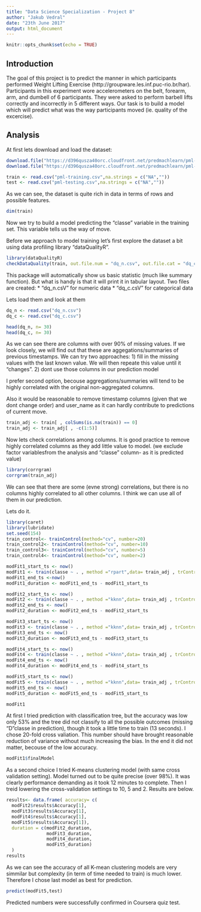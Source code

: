 ---
title: "Data Science Specialization - Project 8"
author: "Jakub Vedral"
date: "23th June 2017"
output: html_document
---

```{r setup, include=FALSE}
knitr::opts_chunk$set(echo = TRUE)
```

## Introduction

The goal of this project is to predict the manner in which participants performed Weight Lifting Exercise (http://groupware.les.inf.puc-rio.br/har). Participants in this experiment wore accelerometers on the belt, forearm, arm, and dumbell of 6 participants. They were asked to perform barbell lifts correctly and incorrectly in 5 different ways. Our task is to build a model which will predict what was the way participants moved (ie. quality of the excercise).

## Analysis


At first lets download and load the dataset:
```{r}
download.file("https://d396qusza40orc.cloudfront.net/predmachlearn/pml-training.csv", destfile = "pml-training.csv")
download.file("https://d396qusza40orc.cloudfront.net/predmachlearn/pml-testing.csv", destfile = "pml-testing.csv")

train <- read.csv("pml-training.csv",na.strings = c("NA",""))
test <- read.csv("pml-testing.csv",na.strings = c("NA",""))
```

As we can see, the dataset is quite rich in data in terms of rows and possible features.

```{r}
dim(train)
```

Now we try to build a model predicting the "classe" variable in the training set. This variable tells us the way of move.

Before we approach to model training let's first explore the dataset a bit using data profiling library "dataQualityR".
```{r}

library(dataQualityR)
checkDataQuality(train, out.file.num = "dq_n.csv", out.file.cat = "dq_c.csv")
```
This package will automatically show us basic statistic (much like summary function). But what is handy is that it will print it in tabular layout. Two files are created:
* "dq_n.csV" for numeric data 
* "dq_c.csV" for categorical data 

Lets load them and look at them 

```{r}
dq_n <- read.csv("dq_n.csv")
dq_c <- read.csv("dq_c.csv")

head(dq_n, n= 30)
head(dq_c, n= 30)
```
As we can see there are columns with over 90% of missing values. If we look closely, we will find out that these are aggegations/summaries of previous timestamps. We can try two approaches:
1) fill in the missing values with the last known value. We will then repeate this value until it "changes".
2) dont use those columns in our prediction model

I prefer second option, becouse aggregations/summaries will tend to be highly correlated with the original non-aggregated columns.

Also it would be reasonable to remove timestamp columns (given that we dont change order) and user_name as it can hardly contribute to predictions of current move.

```{r}
train_adj <- train[ , colSums(is.na(train)) == 0]
train_adj <- train_adj[ , -c(1:5)]
```

Now lets check correlations among columns. It is good practice to remove highly correlated columns as they add little value to model.
(we exclude factor variablesfrom the analysis and "classe" column- as it is predicted value)

```{r}
library(corrgram)
corrgram(train_adj)
```

We can see that there are some (evne strong) correlations, but there is no columns highly correlated to all other columns. I think we can use all of them in our prediction.


Lets do it.

```{r}
library(caret)
library(lubridate)
set.seed(154)
train_control<- trainControl(method="cv", number=20)
train_control2<- trainControl(method="cv", number=10)
train_control3<- trainControl(method="cv", number=5)
train_control4<- trainControl(method="cv", number=2)

modFit1_start_ts <- now()
modFit1 <- train(classe ~ . , method ="rpart",data= train_adj , trControl=train_control)
modFit1_end_ts <-now()
modFit1_duration <- modFit1_end_ts - modFit1_start_ts

modFit2_start_ts <- now()
modFit2 <- train(classe ~ . , method ="kknn",data= train_adj , trControl=train_control, k = 5)
modFit2_end_ts <- now()
modFit2_duration <- modFit2_end_ts - modFit2_start_ts

modFit3_start_ts <- now()
modFit3 <- train(classe ~ . , method ="kknn",data= train_adj , trControl=train_control2, k = 5)
modFit3_end_ts <- now()
modFit3_duration <- modFit3_end_ts - modFit3_start_ts

modFit4_start_ts <- now()
modFit4 <- train(classe ~ . , method ="kknn",data= train_adj , trControl=train_control3, k = 5)
modFit4_end_ts <- now()
modFit4_duration <- modFit4_end_ts - modFit4_start_ts

modFit5_start_ts <- now()
modFit5 <- train(classe ~ . , method ="kknn",data= train_adj , trControl=train_control4 , k = 5)
modFit5_end_ts <- now()
modFit5_duration <- modFit5_end_ts - modFit5_start_ts

modFit1

```

At first I tried prediction with classification tree, but the accuracy was low only 53% and the tree did not classify to all the possible outcomes (missing "D"classe in prediction), though it took a little time to train (13 seconds). I chose 20-fold cross valiation. This number should have brought reasonable reduction of variance without much increasing the bias. In the end it did not matter, becouse of the low accuracy.

```{r}
modFit1$finalModel
```

As a second choice I tried K-means clustering model (with same cross validation setting).
Model turned out to be quite precise (over 98%). It was clearly performance demanding as it took 12 minutes to complete. Then I treid lowering the cross-validation settings to 10, 5 and 2. Results are below.

```{r}
results<- data.frame( accuracy= c(
  modFit2$results$Accuracy[1],
  modFit3$results$Accuracy[1],
  modFit4$results$Accuracy[1],
  modFit5$results$Accuracy[1]),
  duration = c(modFit2_duration,
               modFit3_duration,
               modFit4_duration,
               modFit5_duration)
  )
results
```
As we can see the accuracy of all K-mean clustering models are very simmilar but complexity (in term of time needed to train) is much lower. Therefore I chose last model as best for prediction.

```{r}
predict(modFit5,test)
```

Predicted numbers were successfully confirmed in Coursera quiz test.
